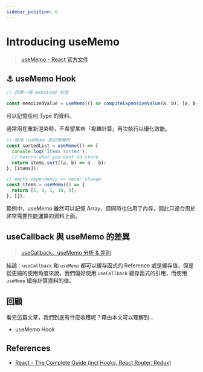 ```yaml
---
sidebar_position: 6
---
```


# Introducing useMemo

> [useMemo - React 官方文件](https://zh-hant.reactjs.org/docs/hooks-reference.html#usememo)

## ⚓ useMemo Hook

```jsx
// 回傳一個 memoized 的值

const memoizedValue = useMemo(() => computeExpensiveValue(a, b), [a, b]);
```

可以記憶任何 Type 的資料。

通常用在重新渲染時，不希望某些「複雜計算」再次執行以優化效能。

```jsx
// 使用 useMemo 來記憶陣列
const sortedList = useMemo(() => {
  console.log('Items sorted');
  // Return what you want to store
  return items.sort((a, b) => a - b);
}, [items]);

// empty dependency => never change
const items = useMemo(() => {
  return [5, 3, 1, 10, 9];
}, []);
```

範例中，useMemo 雖然可以記憶 Array，但同時也佔用了內存，因此只適合用於非常需要性能運算的資料上面。

## useCallback 與 useMemo 的差異

> [useCallback、useMemo 分析 & 差別](https://juejin.cn/post/6844904001998176263)

結論：`useCallback` 和 `useMemo` 都可以緩存函式的 Reference 或是緩存值，但是從更細的使用角度來說，我們偏好使用 `useCallback` 緩存函式的引用，而使用 `useMemo` 緩存計算資料的值。

## 回顧

看完這篇文章，我們到底有什麼收穫呢？藉由本文可以理解到…

- useMemo Hook

## References

- [React - The Complete Guide (incl Hooks, React Router, Redux)](https://www.udemy.com/course/react-the-complete-guide-incl-redux/)
